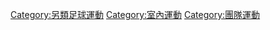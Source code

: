 {{Commons category|Futsal}}

[[Category:另類足球運動|Category:另類足球運動]]
[[Category:室內運動|Category:室內運動]]
[[Category:團隊運動|Category:團隊運動]]